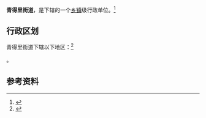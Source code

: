 {{中国乡级行政区|65/27/01/001/000}}

'''青得里街道'''，是{{PRC admin/fullname|65/27/01/001/000|3}}下辖的一个[[乡镇|乡镇]]级行政单位。<ref>{{PRC admin/ref sgc|{{PRC admin/parent|65/27/01/001/000}}}}</ref>

== 行政区划 ==

青得里街道下辖以下地区：<ref>{{PRC admin/ref sgc|65/27/01/001/000}}</ref>

{{PRC admin/children|65/27/01/001/000}}。

== 参考资料 ==

{{reflist}}

{{行政区划小作品}}
{{PRC admin/navcat|65/27/01/001/000}}